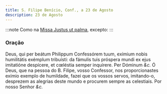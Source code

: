 ```yaml
---
title: S. Filipe Benício, Conf., a 23 de Agosto
description: 23 de Agosto
---
```



:::note
Como na [Missa Justus ut palma](/missal/comum/15confessoresnaopontifices2), excepto:
:::

### Oração

<div class="grid grid-cols-2 gap-5">
  <span class="text-justify">
    Deus, qui per beátum Philippum Confessórem tuum, exímium nobis humilitátis
    exémplum tribuísti: da fámulis tuis próspera mundi ex ejus imitatióne
    despícere, et cœléstia semper inquírere. Per Dóminum <em>&c.</em>
  </span>
  <span class="text-justify">
    Ó Deus, que na pessoa do B. Filipe, vosso Confessor, nos proporcionastes
    exímio exemplo de humildade, fazei que os vossos servos, imitando-o,
    desprezem as alegrias deste mundo e procurem sempre as celestiais. Por nosso
    Senhor <em>&c.</em>
  </span>
</div>
